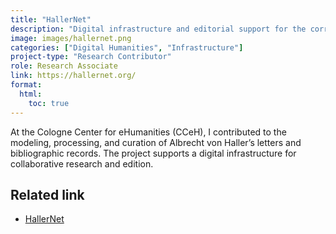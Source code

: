 ```yaml
---
title: "HallerNet"
description: "Digital infrastructure and editorial support for the correspondence of Albrecht von Haller."
image: images/hallernet.png
categories: ["Digital Humanities", "Infrastructure"]
project-type: "Research Contributor"
role: Research Associate
link: https://hallernet.org/
format:
  html:
    toc: true
---
```


At the Cologne Center for eHumanities (CCeH), I contributed to the modeling, processing, and curation of Albrecht von Haller’s letters and bibliographic records. The project supports a digital infrastructure for collaborative research and edition.

## Related link
- [HallerNet](https://hallernet.org/)